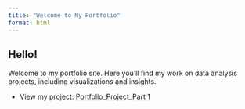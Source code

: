 ```yaml
---
title: "Welcome to My Portfolio"
format: html
---
```


## Hello!

Welcome to my portfolio site. Here you’ll find my work on data analysis projects, including visualizations and insights.

-   View my project: [Portfolio_Project_Part 1](Portfolio_Project_P1.qmd)
